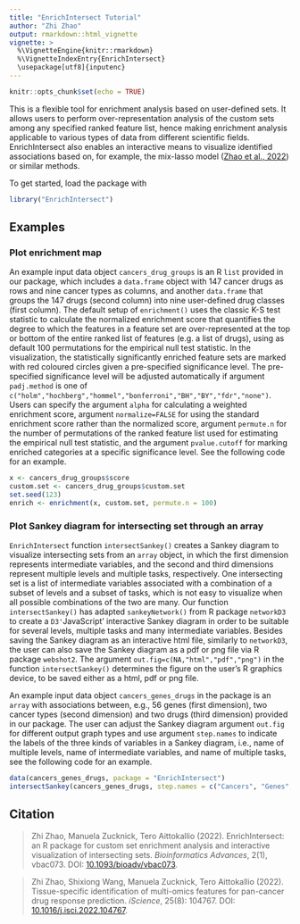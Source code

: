 ```yaml
---
title: "EnrichIntersect Tutorial"
author: "Zhi Zhao"
output: rmarkdown::html_vignette
vignette: >
  %\VignetteEngine{knitr::rmarkdown}
  %\VignetteIndexEntry{EnrichIntersect}
  \usepackage[utf8]{inputenc}
---
```


```r
knitr::opts_chunk$set(echo = TRUE)
```


This is a flexible tool for enrichment analysis based on user-defined sets. It allows users to perform over-representation analysis of the custom sets among any specified ranked feature list, hence making enrichment analysis applicable to various types of data from different scientific fields. EnrichIntersect also enables an interactive means to visualize identified associations based on, for example, the mix-lasso model ([Zhao et al., 2022](https://doi.org/10.1016/j.isci.2022.104767)) or similar methods.

To get started, load the package with

```r
library("EnrichIntersect")
```

## Examples


### Plot enrichment map

An example input data object `cancers_drug_groups` is an R `list` provided in our package, which includes a `data.frame` object with 147 cancer drugs as rows and nine cancer types as columns, and another `data.frame` that groups the 147 drugs (second column) into nine user-defined drug classes (first column). The default setup of `enrichment()` uses the classic K-S test statistic to calculate the normalized enrichment score that quantifies the degree to which the features in a feature set are over-represented at the top or bottom of the entire ranked list of features (e.g. a list of drugs), using as default 100 permutations for the empirical null test statistic. In the visualization, the statistically significantly enriched feature sets are marked with red coloured circles given a pre-specified significance level. The pre-specified significance level will be adjusted automatically if argument `padj.method` is one of `c("holm","hochberg","hommel","bonferroni","BH","BY","fdr","none")`. Users can specify the argument `alpha` for calculating a weighted enrichment score, argument `normalize=FALSE` for using the standard enrichment score rather than the normalized score, argument `permute.n` for the number of permutations of the ranked feature list used for estimating the empirical null test statistic, and the argument `pvalue.cutoff` for marking enriched categories at a specific significance level. See the following code for an example.

```r
x <- cancers_drug_groups$score
custom.set <- cancers_drug_groups$custom.set
set.seed(123)
enrich <- enrichment(x, custom.set, permute.n = 100)
```


### Plot Sankey diagram for intersecting set through an array

`EnrichIntersect` function `intersectSankey()` creates a Sankey diagram to visualize intersecting sets from an `array` object, in which the first dimension represents intermediate variables, and the second and third dimensions represent multiple levels and multiple tasks, respectively. One intersecting set is a list of intermediate variables associated with a combination of a subset of levels and a subset of tasks, which is not easy to visualize when all possible combinations of the two are many. Our function `intersectSankey()` has adapted `sankeyNetwork()` from R package `networkD3` to create a `D3' `JavaScript' interactive Sankey diagram in order to be suitable for several levels, multiple tasks and many intermediate variables. Besides saving the Sankey diagram as an interactive html file, similarly to `networkD3`, the user can also save the Sankey diagram as a pdf or png file via R package `webshot2`. The argument `out.fig=c(NA,"html","pdf","png")` in the function `intersectSankey()` determines the figure on the user's R graphics device, to be saved either as a html, pdf or png file. 

An example input data object `cancers_genes_drugs` in the package is an `array` with associations between, e.g., 56 genes (first dimension), two cancer types (second dimension) and two drugs (third dimension) provided in our package. The user can adjust the Sankey diagram argument `out.fig` for different output graph types  and use argument `step.names` to indicate the labels of the three kinds of variables in a Sankey diagram, i.e., name of multiple levels, name of intermediate variables, and name of multiple tasks, see the following code for an example.

```r
data(cancers_genes_drugs, package = "EnrichIntersect")
intersectSankey(cancers_genes_drugs, step.names = c("Cancers", "Genes", "Drugs"))
```


## Citation

> Zhi Zhao, Manuela Zucknick, Tero Aittokallio (2022).
> EnrichIntersect: an R package for custom set enrichment analysis and interactive visualization of intersecting sets. 
> _Bioinformatics Advances_, 2(1), vbac073. DOI: [10.1093/bioadv/vbac073](https://doi.org/10.1093/bioadv/vbac073).

> Zhi Zhao, Shixiong Wang, Manuela Zucknick, Tero Aittokallio (2022).
> Tissue-specific identification of multi-omics features for pan-cancer drug response prediction.
> _iScience_, 25(8): 104767. DOI: [10.1016/j.isci.2022.104767](https://doi.org/10.1016/j.isci.2022.104767).


